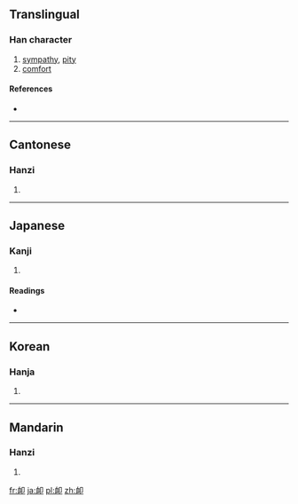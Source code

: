 {{also|恤}}
==Translingual==

===Han character===
{{Han char|rn=26|rad=卩|as=06|sn=8|four=2712<sub>0</sub>|canj=竹廿尸中 (HTSL)|ids=⿰[[血]][[卩]]}}

# [[sympathy]], [[pity]]
# [[comfort]]

====References====
* {{Han ref|kx=0159.250|dkj=02862|dj=0365.070|hdz=10314.050|uh=5379|ud=21369|bh=A8F9|bd=43257}}

----

==Cantonese==

===Hanzi===
{{yue-hanzi|jyut=|y=seut1}}

# {{defn|lang=yue|sort=卩06}}

----

==Japanese==

===Kanji===
{{ja-kanji|grade=|rs=卩06}}

# {{defn|lang=ja|sort=卩06}}

====Readings====
* {{ja-readings|on=[[じゅつ]] (jutsu), [[しゅつ]] (shutsu), [[しゅち]] (shuchi), [[そつ]] (sotsu)|kun=[[うれえる]] (ureeru)}}

----

==Korean==

===Hanja===
{{ko-hanja|hangeul=휼|rv=hyul|mr=hyul}}

# {{defn|lang=ko|sort=卩06}}

----

==Mandarin==

===Hanzi===
{{cmn-hanzi|pin=[[xù]] ([[xu4]])|wg=hsü<sup>4</sup>}}

# {{defn|lang=cmn|sort=卩06}}

[[fr:卹]]
[[ja:卹]]
[[pl:卹]]
[[zh:卹]]